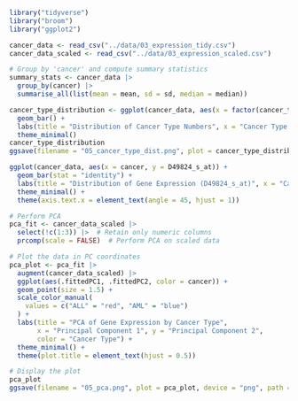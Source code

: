 
```r
library("tidyverse")
library("broom")
library("ggplot2")
```

```r
cancer_data <- read_csv("../data/03_expression_tidy.csv")
cancer_data_scaled <- read_csv("../data/03_expression_scaled.csv")
```

```r
# Group by 'cancer' and compute summary statistics
summary_stats <- cancer_data |>
  group_by(cancer) |>
  summarise_all(list(mean = mean, sd = sd, median = median))
```

```r
cancer_type_distribution <- ggplot(cancer_data, aes(x = factor(cancer_type_number))) +
  geom_bar() +
  labs(title = "Distribution of Cancer Type Numbers", x = "Cancer Type Number", y = "Count") +
  theme_minimal()
cancer_type_distribution
ggsave(filename = "05_cancer_type_dist.png", plot = cancer_type_distribution, device = "png", path = "../results")
```

```r
ggplot(cancer_data, aes(x = cancer, y = D49824_s_at)) +
  geom_bar(stat = "identity") +
  labs(title = "Distribution of Gene Expression (D49824_s_at)", x = "Cancer Type", y = "Expression") +
  theme_minimal() +
  theme(axis.text.x = element_text(angle = 45, hjust = 1))  
```

```r
# Perform PCA
pca_fit <- cancer_data_scaled |>
  select(!c(1:3)) |>  # Retain only numeric columns
  prcomp(scale = FALSE)  # Perform PCA on scaled data

# Plot the data in PC coordinates
pca_plot <- pca_fit |>
  augment(cancer_data_scaled) |>
  ggplot(aes(.fittedPC1, .fittedPC2, color = cancer)) + 
  geom_point(size = 1.5) +
  scale_color_manual(
    values = c("ALL" = "red", "AML" = "blue")
  ) +
  labs(title = "PCA of Gene Expression by Cancer Type", 
       x = "Principal Component 1", y = "Principal Component 2",
       color = "Cancer Type") +
  theme_minimal() +
  theme(plot.title = element_text(hjust = 0.5))

# Display the plot
pca_plot
ggsave(filename = "05_pca.png", plot = pca_plot, device = "png", path = "../results")
```